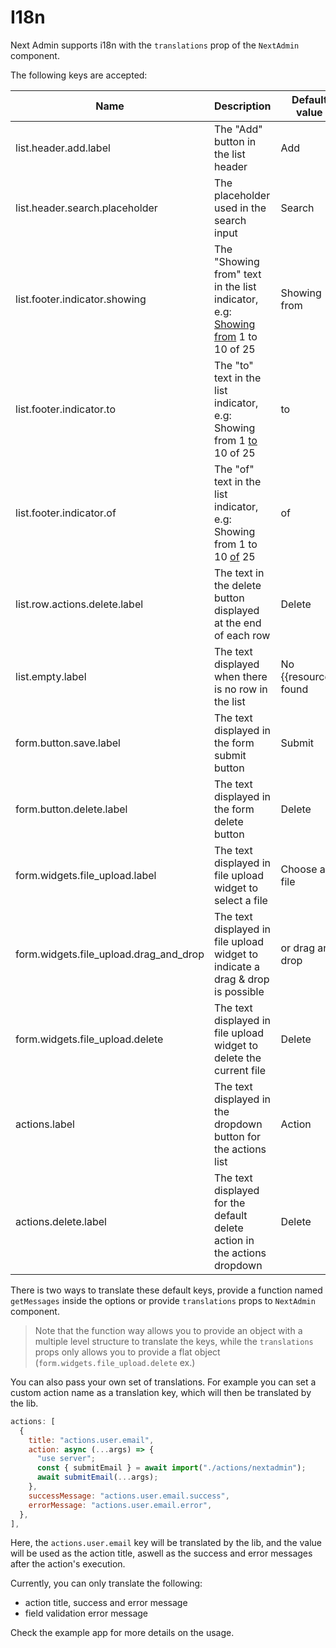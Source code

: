 # I18n

Next Admin supports i18n with the `translations` prop of the `NextAdmin` component.

The following keys are accepted:

| Name                                   | Description                                                                           | Default value             |
| -------------------------------------- | ------------------------------------------------------------------------------------- | ------------------------- |
| list.header.add.label                  | The "Add" button in the list header                                                   | Add                       |
| list.header.search.placeholder         | The placeholder used in the search input                                              | Search                    |
| list.footer.indicator.showing          | The "Showing from" text in the list indicator, e.g: <u>Showing from</u> 1 to 10 of 25 | Showing from              |
| list.footer.indicator.to               | The "to" text in the list indicator, e.g: Showing from 1 <u>to</u> 10 of 25           | to                        |
| list.footer.indicator.of               | The "of" text in the list indicator, e.g: Showing from 1 to 10 <u>of</u> 25           | of                        |
| list.row.actions.delete.label          | The text in the delete button displayed at the end of each row                        | Delete                    |
| list.empty.label                       | The text displayed when there is no row in the list                                   | No \{\{resource\}\} found |
| form.button.save.label                 | The text displayed in the form submit button                                          | Submit                    |
| form.button.delete.label               | The text displayed in the form delete button                                          | Delete                    |
| form.widgets.file_upload.label         | The text displayed in file upload widget to select a file                             | Choose a file             |
| form.widgets.file_upload.drag_and_drop | The text displayed in file upload widget to indicate a drag & drop is possible        | or drag and drop          |
| form.widgets.file_upload.delete        | The text displayed in file upload widget to delete the current file                   | Delete                    |
| actions.label                          | The text displayed in the dropdown button for the actions list                        | Action                    |
| actions.delete.label                   | The text displayed for the default delete action in the actions dropdown              | Delete                    |

There is two ways to translate these default keys, provide a function named `getMessages` inside the options or provide `translations` props to `NextAdmin` component.

> Note that the function way allows you to provide an object with a multiple level structure to translate the keys, while the `translations` props only allows you to provide a flat object (`form.widgets.file_upload.delete` ex.)

You can also pass your own set of translations. For example you can set a custom action name as a translation key, which will then be translated by the lib.

```js
actions: [
  {
    title: "actions.user.email",
    action: async (...args) => {
      "use server";
      const { submitEmail } = await import("./actions/nextadmin");
      await submitEmail(...args);
    },
    successMessage: "actions.user.email.success",
    errorMessage: "actions.user.email.error",
  },
],
```

Here, the `actions.user.email` key will be translated by the lib, and the value will be used as the action title, aswell as the success and error messages after the action's execution.

Currently, you can only translate the following:

- action title, success and error message
- field validation error message

Check the example app for more details on the usage.
